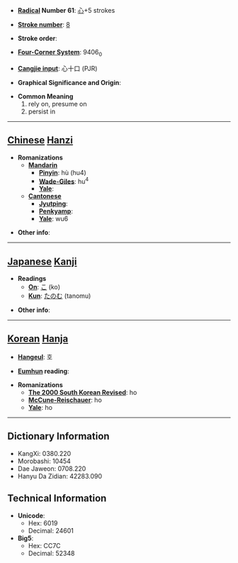 * '''[[Wiktionary:Chinese radical index| Radical]] Number 61''': [[Wiktionary:Chinese radical index 心|心]]+5 strokes

* '''[[Wiktionary:Chinese total strokes index|Stroke number]]''': [[Wiktionary:Chinese total strokes index 8|8]]

* '''Stroke order''': 

* '''[[Wiktionary:Chinese four corner index|Four-Corner System]]''': 9406<sub>0</sub>

* '''[[Wiktionary:Chinese Cangjie index|Cangjie input]]''': 心十口 (PJR)

* '''Graphical Significance and Origin''': 

* '''Common Meaning'''
*#rely on, presume on
*# persist in


----

== [[Chinese]] [[Hanzi]] ==

* '''Romanizations'''
** '''[[Mandarin]]'''
*** '''[[Pinyin]]''': hù (hu4)
*** '''[[Wade-Giles]]''': hu<sup>4</sup>
*** '''[[Yale]]''': 
** '''[[Cantonese]]'''
*** '''[[Jyutping]]''':
*** '''[[Penkyamp]]''': 
*** '''[[Yale]]''': wu6

* '''Other info''': 

----

== [[Japanese]] [[Kanji]] ==

* '''Readings'''
** '''[[On]]''': [[こ]] (ko)
** '''[[Kun]]''': [[たのむ]] (tanomu)

* '''Other info''':  

----

== [[Korean]] [[Hanja]] ==

* '''[[Hangeul]]''': 호

* '''[[Eumhun]] reading''': 

* '''Romanizations'''
** '''[[The 2000 South Korean Revised Romanization|The 2000 South Korean Revised]]''': ho
** '''[[McCune-Reischauer]]''': ho
** '''[[Yale]]''': ho

----

== Dictionary Information ==

* KangXi: 0380.220
* Morobashi: 10454
* Dae Jaweon: 0708.220
* Hanyu Da Zidian: 42283.090

== Technical Information ==

* '''Unicode''':
** Hex: 6019
** Decimal: 24601
* '''Big5''':
** Hex: CC7C
** Decimal: 52348